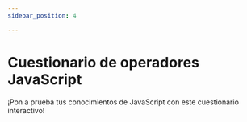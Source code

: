 ```yaml
---
sidebar_position: 4

---
```




# Cuestionario de operadores JavaScript

¡Pon a prueba tus conocimientos de JavaScript con este cuestionario interactivo!


<Quiz />